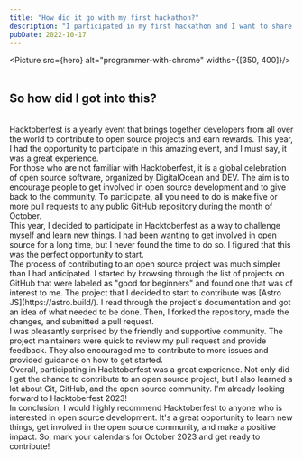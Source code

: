 ```yaml
---
title: "How did it go with my first hackathon?"
description: "I participated in my first hackathon and I want to share my experience with you."
pubDate: 2022-10-17
---
```



<Picture src={hero} alt="programmer-with-chrome" widths={[350, 400]}/>
<br/>
<br/>
## So how did I got into this?
<br/>
Hacktoberfest is a yearly event that brings together developers from all over the world to contribute to open source projects and earn rewards. This year, I had the opportunity to participate in this amazing event, and I must say, it was a great experience.
<br/>
For those who are not familiar with Hacktoberfest, it is a global celebration of open source software, organized by DigitalOcean and DEV. The aim is to encourage people to get involved in open source development and to give back to the community. To participate, all you need to do is make five or more pull requests to any public GitHub repository during the month of October.
<br/>
This year, I decided to participate in Hacktoberfest as a way to challenge myself and learn new things. I had been wanting to get involved in open source for a long time, but I never found the time to do so. I figured that this was the perfect opportunity to start.
<br/>
The process of contributing to an open source project was much simpler than I had anticipated. I started by browsing through the list of projects on GitHub that were labeled as "good for beginners" and found one that was of interest to me. The project that I decided to start to contribute was [Astro JS](https://astro.build/). I read through the project's documentation and got an idea of what needed to be done. Then, I forked the repository, made the changes, and submitted a pull request.
<br/>
I was pleasantly surprised by the friendly and supportive community. The project maintainers were quick to review my pull request and provide feedback. They also encouraged me to contribute to more issues and provided guidance on how to get started.
<br/>
Overall, participating in Hacktoberfest was a great experience. Not only did I get the chance to contribute to an open source project, but I also learned a lot about Git, GitHub, and the open source community. I'm already looking forward to Hacktoberfest 2023!
<br/>
In conclusion, I would highly recommend Hacktoberfest to anyone who is interested in open source development. It's a great opportunity to learn new things, get involved in the open source community, and make a positive impact. So, mark your calendars for October 2023 and get ready to contribute!

